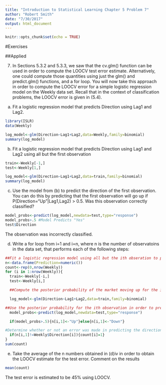 ```yaml
---
title: "Introduction to Statistical Learning Chapter 5 Problem 7"
author: "Robert Smith"
date: "7/30/2017"
output: html_document
---
```


```r
knitr::opts_chunk$set(echo = TRUE)
```

#Exercises

##Applied

(7) In Sections 5.3.2 and 5.3.3, we saw that the cv.glm() function can be used in order to compute the LOOCV test error estimate. Alternatively, one could compute those quantities using just the glm() and predict.glm() functions, and a for loop. You will now take this approach in order to compute the LOOCV error for a simple logistic regression model on the Weekly data set. Recall that in the context of classification problems, the LOOCV error is given in (5.4).

(a) Fit a logistic regression model that predicts Direction using Lag1 and Lag2.
```r
library(ISLR)
data(Weekly)

log_model<-glm(Direction~Lag1+Lag2,data=Weekly,family=binomial)
summary(log_model)
```

(b) Fit a logistic regression model that predicts Direction using Lag1 and Lag2 using all but the first observation
```r
train<-Weekly[-1,]
test<-Weekly[1,]

log_model<-glm(Direction~Lag1+Lag2,data=train,family=binomial)
summary(log_model)
```

(c) Use the model from (b) to predict the direction of the first observation. You can do this by predicting that the first observation will go up if P(Direction="Up"|Lag1,Lag2) > 0.5. Was this observation correctly classified?
```r
model_probs<-predict(log_model,newdata=test,type="response")
model_probs>.5 #Model Predicts "Yes"
test$Direction
```
The observation was incorrectly classified.

(d) Write a for loop from i=1 and i=n, where n is the number of observatoins in the data set, that performs each of the following steps:
```r
##Fit a logistic regression model using all but the ith obseration to predict Direction using Lag1 and Lag2.
n<-data.frame(Prediction=numeric())
count<-rep(0,nrow(Weekly))
for (i in 1:nrow(Weekly)){
  train<-Weekly[-i,]
  test<-Weekly[i,]

  ##Compute the posterior probability of the market moving up for the ith observation

  log_model<-glm(Direction~Lag1+Lag2,data=train,family=binomial)

##Use the posterior probability for the ith observation in order to predict whether or not the market moves up.
  model_probs<-predict(log_model,newdata=test,type="response")

  if(model_probs>.5){n[i,1]<-"Up"}else{n[i,1]<-"Down"}

#Determine whether or not an error was made in predicting the direction for the ith observation. If an error was made, then indicate this as a 1, and otherwise indicate it as a 0.
  if(n[i,1]!=Weekly$Direction[i]){count[i]=1}
}
sum(count)
```

(e) Take the average of the n numbers obtained in (d)iv in order to obtain the LOOCV estimate for the test error. Comment on the results
```r
mean(count)
```

The test error is estimated to be 45% using LOOCV.
